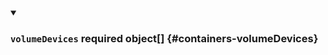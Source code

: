 
<details className="config-field" data-expandable="false" open>
<summary>

### `volumeDevices` <span className="config-field-required" data-required="false">required</span> <span className="config-field-type">object[]</span> <span className="config-field-default"></span> <span className="config-field-enum"></span> {#containers-volumeDevices}



</summary>



</details>
